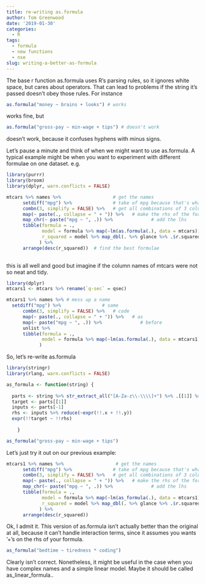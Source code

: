 ```yaml
---
title: re-writing as.formula
author: Tom Greenwood
date: '2019-01-30'
categories:
  - R
tags:
  - formula
  - new functions
  - nse
slug: writing-a-better-as-formula
---
```


The base r function as.formula uses R's parsing rules, so it ignores white space, but cares about operators. That can lead to problems if the string it's passed doesn't obey those rules. For instance 
```r
as.formula("money ~ brains + looks") # works
```
works fine, but
```r
as.formula("gross-pay ~ min-wage + tips") # doesn't work
```
doesn't work, because it confuses hyphens with minus signs. 

Let's pause a minute and think of when we might want to use as.formula. A typical example might be when you want to experiment with different formulae on one dataset. e.g.
```r
library(purrr)
library(broom)
library(dplyr, warn.conflicts = FALSE)

mtcars %>% names %>%                   # get the names
      setdiff("mpg") %>%               # take of mpg because that's what we'll model
      combn(3, simplify = FALSE) %>%   # get all combinations of 3 columns
      map(~ paste(., collapse = " + ")) %>%   # make the rhs of the formula
      map_chr(~ paste("mpg ~ ", .)) %>%              # add the lhs
      tibble(formula = .,                            
             model = formula %>% map(~lm(as.formula(.), data = mtcars)), # build models
             r_squared = model %>% map_dbl(. %>% glance %>% .$r.squared) # extract r.squred
            ) %>%
      arrange(desc(r_squared))  # find the best formulae
      
```
this is all well and good but imagine if the column names of mtcars were not so neat and tidy.
``` r
library(dplyr)
mtcars1 <- mtcars %>% rename(`q-sec` = qsec) 

mtcars1 %>% names %>% # mess up a name
  setdiff("mpg") %>%               # same
      combn(3, simplify = FALSE) %>%   # code 
      map(~ paste(., collapse = " + ")) %>%   # as
      map(~ paste("mpg ~ ", .)) %>%              # before
      unlist %>%
      tibble(formula = ., 
             model = formula %>% map(~lm(as.formula(.), data = mtcars1)) 
            )
```
So, let's re-write as.formula
```r
library(stringr)
library(rlang, warn.conflicts = FALSE)

as_formula <- function(string) {
  
  parts <- string %>% str_extract_all("[A-Za-z\\-\\\\]+") %>% .[[1]] %>% syms 
  target <- parts[[1]]
  inputs <- parts[-1]
  rhs <- inputs %>% reduce(~expr(!!.x + !!.y))
  expr(!!target ~ !!rhs)
  
    }

as_formula("gross-pay ~ min-wage + tips")
```
Let's just try it out on our previous example:
```r
mtcars1 %>% names %>%                   # get the names
      setdiff("mpg") %>%               # take of mpg because that's what we'll model
      combn(3, simplify = FALSE) %>%   # get all combinations of 3 columns
      map(~ paste(., collapse = " + ")) %>%   # make the rhs of the formula
      map_chr(~ paste("mpg ~ ", .)) %>%              # add the lhs
      tibble(formula = .,                            
             model = formula %>% map(~lm(as_formula(.), data = mtcars1)), # build models
             r_squared = model %>% map_dbl(. %>% glance %>% .$r.squared) # extract r.squred
            ) %>%
      arrange(desc(r_squared))
```
Ok, I admit it. This version of as.formula isn't actually better than the original at all, because it can't handle interaction terms, since it assumes you wants '+'s on the rhs of your formula.
```r
as_formula("bedtime ~ tiredness * coding")
```
Clearly isn't correct. Nonetheless, it might be useful in the case when you have complex names and a simple linear model. Maybe it should be called as_linear_formula..


